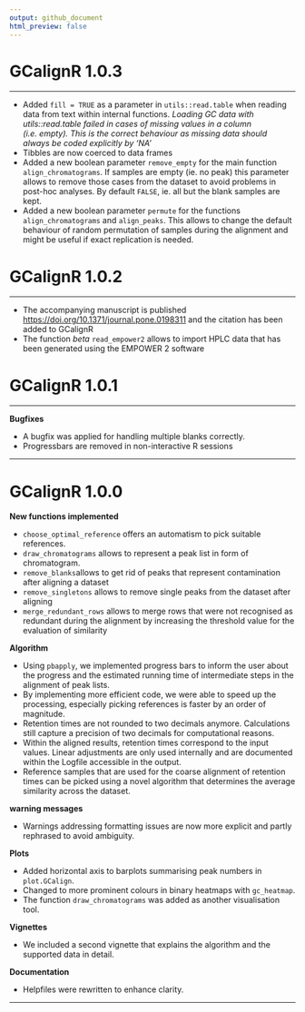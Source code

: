 ```yaml
---
output: github_document
html_preview: false
---
```


# GCalignR 1.0.3
___
* Added `fill = TRUE` as a parameter in `utils::read.table` when reading data from text within internal functions. *Loading GC data with utils::read.table failed in cases of missing values in a column (i.e. empty). This is the correct behaviour as missing data should always be coded explicitly by 'NA'*
* Tibbles are now coerced to data frames
* Added a new boolean parameter `remove_empty` for the main function `align_chromatograms`. If samples are empty  (ie. no peak) this parameter allows to remove those cases from the dataset to avoid problems in post-hoc analyses. By default `FALSE`, ie. all but the blank samples are kept.
* Added a new boolean parameter `permute` for the functions `align_chromatograms` and `align_peaks`. This allows to change the default behaviour of random permutation of samples during the alignment and might be useful if exact replication is needed.

# GCalignR 1.0.2
___

* The accompanying manuscript is published <https://doi.org/10.1371/journal.pone.0198311> and the citation has been added to GCalignR
* The function *beta* `read_empower2` allows to import HPLC data that has been generated using the EMPOWER 2 software

# GCalignR 1.0.1
___

**Bugfixes**

* A bugfix was applied for handling multiple blanks correctly.
* Progressbars are removed in non-interactive R sessions

___

# GCalignR 1.0.0

**New functions implemented**

* `choose_optimal_reference` offers an automatism to pick suitable references.
* `draw_chromatograms` allows to represent a peak list in form of chromatogram.
* `remove_blanks`allows to get rid of peaks that represent contamination after aligning a dataset
* `remove_singletons` allows to remove single peaks from the dataset after aligning
* `merge_redundant_rows` allows to merge rows that were not recognised as redundant during the alignment by increasing the threshold value for the evaluation of similarity

**Algorithm**

* Using `pbapply`, we implemented progress bars to inform the user about the progress and the estimated running time of intermediate steps in the alignment of peak lists.
* By implementing more efficient code, we were able to speed up the processing, especially picking references is faster by an order of magnitude. 
* Retention times are not rounded to two decimals anymore. Calculations still capture a precision of two decimals for computational reasons.
* Within the aligned results, retention times correspond to the input values. Linear adjustments are only used internally and are documented within the Logfile accessible in the output.
* Reference samples that are used for the coarse alignment of retention times can be picked using a novel algorithm that determines the average similarity across the dataset. 

**warning messages**

* Warnings addressing formatting issues are now more explicit and partly rephrased to avoid ambiguity.

**Plots** 

* Added horizontal axis to barplots summarising peak numbers in `plot.GCalign`.
* Changed to more prominent colours in binary heatmaps with `gc_heatmap`.
* The function `draw_chromatograms` was added as another visualisation tool. 

**Vignettes**

* We included a second vignette that explains the algorithm and the supported data in detail.

**Documentation**

* Helpfiles were rewritten to enhance clarity.

___
